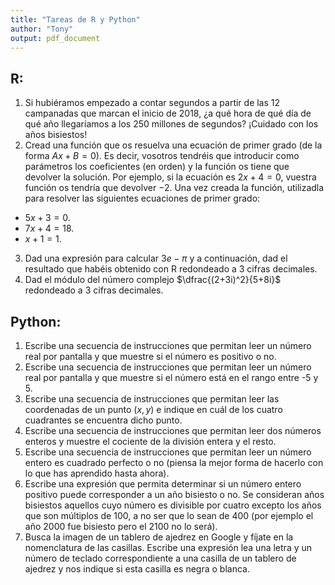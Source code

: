 ```yaml
---
title: "Tareas de R y Python"
author: "Tony"
output: pdf_document
---
```


## R:
1. Si hubiéramos empezado a contar segundos a partir de las 12 campanadas que marcan el inicio de 2018, ¿a qué hora de qué día de qué año llegaríamos a los 250 millones de segundos? ¡Cuidado con los años bisiestos!
2. Cread una función que os resuelva una ecuación de primer grado (de la forma $Ax+B=0$). Es decir, vosotros tendréis que introducir como parámetros los coeficientes (en orden) y la función os tiene que devolver la solución. Por ejemplo, si la ecuación es $2x+4=0$, vuestra función os tendría que devolver $-2$.
Una vez creada la función, utilizadla para resolver las siguientes ecuaciones de primer grado:
- $5x+3=0$.
- $7x+4 = 18$.
- $x+1 = 1$.
3. Dad una expresión para calcular $3e-\pi$ y a continuación, dad el resultado que habéis obtenido con R redondeado a 3 cifras decimales.
4. Dad el módulo del número complejo $\dfrac{(2+3i)^2}{5+8i}$ redondeado a 3 cifras decimales.

## Python:
1. Escribe una secuencia de instrucciones que permitan leer un número real por pantalla y que muestre si el número es positivo o no.
2. Escribe una secuencia de instrucciones que permitan leer un número real por pantalla y que muestre si el número está en el rango entre -5 y 5.
3. Escribe una secuencia de instrucciones que permitan leer las coordenadas de un punto $(x,y)$ e indique en cuál de los cuatro cuadrantes  se encuentra dicho punto.
4. Escribe una secuencia de instrucciones que permitan leer dos números enteros y muestre el cociente de la división entera y el resto.
5. Escribe una secuencia de instrucciones que permitan leer un número entero es cuadrado perfecto o no (piensa la mejor forma de hacerlo con lo que has aprendido hasta ahora).
6. Escribe una expresión que permita determinar si un número entero positivo puede corresponder a un año bisiesto o no. Se consideran años bisiestos aquellos cuyo número es divisible por cuatro excepto los años que son múltiplos de 100, a no ser que lo sean de 400 (por ejemplo el año 2000 fue bisiesto pero el 2100 no lo será).
7. Busca la imagen de un tablero de ajedrez en Google y fíjate en la nomenclatura de las casillas. Escribe una expresión lea una letra y un número de teclado correspondiente a una casilla de un tablero de ajedrez y nos indique si esta casilla es negra o blanca.